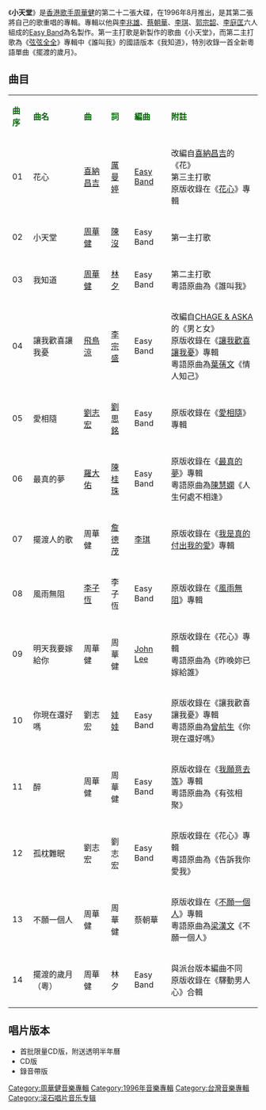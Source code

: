 {{unreferenced|time=2012-06-27T10:55:37+00:00}}
{{Infobox album <!-- See Wikipedia:WikiProject_Albums -->
| name       = 小天堂
| type       = [[專輯|專輯]]
| artist     = [[周華健|周華健]]
| cover      = 周華健 小天堂.jpg
| released   = 1996年8月
| recorded   = 1996年
| genre      = [[國語流行音樂|國語流行音樂]]<br>[[粵語流行音樂|粵語流行音樂]]
| length     = 54分53秒
| label      = [[滾石唱片|滾石唱片]]
<!-- 未知參數 | number     = RD1372 -->
| producer   = [[林晴朗|林晴朗]]<br />[[周華健|周華健]]
| prev_title = [[弦猶在耳|弦猶在耳]]
| prev_year  = 1996
| next_title = [[生.生活|生.生活]]
| next_year  = 1996
}}
《'''小天堂'''》是[[香港|香港]][[歌手|歌手]][[周華健|周華健]]的第二十二張大碟，在1996年8月推出，是其第二張將自己的歌重唱的專輯。專輯以他與[[李兆雄|李兆雄]]、[[蔡朝華|蔡朝華]]、[[李琪|李琪]]、[[郭宗韶|郭宗韶]]、[[李庭匡|李庭匡]]六人組成的[[Easy_Band|Easy Band]]為名製作。第一主打歌是新製作的歌曲《小天堂》，而第二主打歌為《[[弦弦全全|弦弦全全]]》專輯中《誰叫我》的國語版本《我知道》，特別收錄一首全新粵語單曲《擺渡的歲月》。

== 曲目 ==
{| class="wikitable"
|-
| <font color=darkgreen>'''曲序'''</font> || <font color=darkgreen>'''曲名'''</font> || <font color=darkgreen>'''曲'''</font> || <font color=green>'''詞'''</font> || <font color=darkgreen>'''編曲'''</font> || <font color=darkgreen>'''附註'''</font>
|-
| 01 || 花心 || [[喜納昌吉|喜納昌吉]] || [[厲曼婷|厲曼婷]] || [[Easy_Band|Easy Band]] || 改編自[[喜納昌吉|喜納昌吉]]的《花》<br>第三主打歌<br>原版收錄在《[[花心_(周華健專輯)|花心]]》專輯
|-
| 02 || 小天堂 || [[周華健|周華健]] || [[陳沒|陳沒]] || Easy Band || 第一主打歌
|-
| 03 || 我知道 || [[周華健|周華健]] || [[林夕|林夕]] || Easy Band || 第二主打歌<br>粵語原曲為《誰叫我》
|-
| 04 || 讓我歡喜讓我憂 || [[飛鳥涼|飛鳥涼]] || [[李宗盛|李宗盛]] || Easy Band || 改編自[[恰克與飛鳥|CHAGE & ASKA]]的《男と女》<br>原版收錄在《[[讓我歡喜讓我憂|讓我歡喜讓我憂]]》專輯<br>粵語原曲為[[葉蒨文|葉蒨文]]《情人知己》
|-
| 05 || 愛相隨 || [[劉志宏|劉志宏]] || [[劉思銘|劉思銘]] || Easy Band || 原版收錄在《[[愛相隨|愛相隨]]》專輯
|-
| 06 || 最真的夢 || [[羅大佑|羅大佑]] || [[陳桂珠|陳桂珠]] || Easy Band || 原版收錄在《[[最真的夢|最真的夢]]》專輯<br>粵語原曲為[[陳慧嫻|陳慧嫻]]《人生何處不相逢》
|-
| 07 || 擺渡人的歌 || 周華健 || [[詹德茂|詹德茂]] || [[李琪|李琪]] || 原版收錄在《[[我是真的付出我的愛|我是真的付出我的愛]]》專輯
|-
| 08 || 風雨無阻 || [[李子恆|李子恆]] || 李子恆 || Easy Band || 原版收錄在《[[風雨無阻|風雨無阻]]》專輯
|-
| 09 || 明天我要嫁給你 || 周華健 || 周華健 || [[John_Lee|John Lee]] || 原版收錄在《花心》專輯<br>粵語原曲為《昨晚妳已嫁給誰》
|-
| 10 || 你現在還好嗎 || 劉志宏 || [[娃娃|娃娃]] || Easy Band || 原版收錄在《讓我歡喜讓我憂》專輯<br>粵語原曲為[[曾航生|曾航生]]《你現在還好嗎》
|-
| 11 || 醉 || 周華健 || 周華健 || Easy Band || 原版收錄在《[[我願意去等|我願意去等]]》專輯<br>粵語原曲為《有弦相聚》
|-
| 12 || 孤枕難眠 || 劉志宏 || 劉志宏 || Easy Band || 原版收錄在《花心》專輯<br>粵語原曲為《告訴我你愛我》
|-
| 13 || 不願一個人 || 周華健 || 周華健 || 蔡朝華 || 原版收錄在《[[不願一個人_(周華健專輯)|不願一個人]]》專輯<br>粵語原曲為[[梁漢文|梁漢文]]《不願一個人》
|-
| 14 || 擺渡的歲月（粵） || 周華健 || 林夕 || Easy Band || 與派台版本編曲不同<br>原版收錄在《驛動男人心》合輯
|}

== 唱片版本 ==
*首批限量CD版，附送透明半年曆
*CD版
*錄音帶版

[[Category:周華健音樂專輯|Category:周華健音樂專輯]]
[[Category:1996年音樂專輯|Category:1996年音樂專輯]]
[[Category:台灣音樂專輯|Category:台灣音樂專輯]]
[[Category:滚石唱片音乐专辑|Category:滚石唱片音乐专辑]]